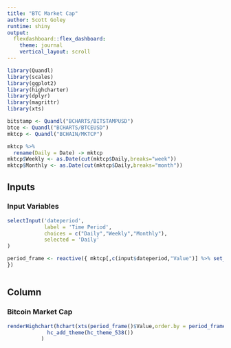 ---
title: "BTC Market Cap"
author: Scott Goley
runtime: shiny
output: 
  flexdashboard::flex_dashboard:
    theme: journal
    vertical_layout: scroll
---

```{r setup, include=FALSE}

library(Quandl)
library(scales)
library(ggplot2)
library(highcharter)
library(dplyr)
library(magrittr)
library(xts)

bitstamp <- Quandl("BCHARTS/BITSTAMPUSD")
btce <- Quandl("BCHARTS/BTCEUSD")
mktcp <- Quandl("BCHAIN/MKTCP")

mktcp %>%
  rename(Daily = Date) -> mktcp
mktcp$Weekly <- as.Date(cut(mktcp$Daily,breaks="week"))
mktcp$Monthly <- as.Date(cut(mktcp$Daily,breaks="month"))

```

Inputs {.sidebar}
-----------------------------------------------------------------------

### Input Variables

```{r}

selectInput('dateperiod',
            label = 'Time Period',
            choices = c("Daily","Weekly","Monthly"),
            selected = 'Daily'
)

period_frame <- reactive({ mktcp[,c(input$dateperiod,"Value")] %>% set_colnames(c("Date","Value"))
})



```

Column
-----------------------------------------------------------------------

### Bitcoin Market Cap


```{r}

renderHighchart(hchart(xts(period_frame()$Value,order.by = period_frame()$Date)) %>%
             hc_add_theme(hc_theme_538())
           )

```
